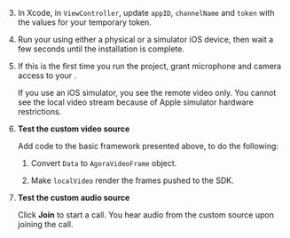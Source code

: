 <PlatformWrapper platform="ios">

3. In Xcode, in `ViewController`, update `appID`, `channelName` and `token` with the values for your temporary token.

1. Run your <Vpl k="CLIENT" /> using either a physical or a simulator iOS device, then wait a few seconds until the installation is complete.

1. If this is the first time you run the project, grant microphone and camera access to your <Vpl k="CLIENT" />.

    If you use an iOS simulator, you see the remote video only. You cannot see the local video stream because of <Link target="_blank" to="https://help.apple.com/simulator/mac/current/#/devb0244142d">Apple simulator hardware restrictions</Link>.

1. **Test the custom video source**

    Add code to the basic framework presented above, to do the following:
    
    1. Convert `Data` to `AgoraVideoFrame` object.

    1. Make `localVideo` render the frames pushed to the SDK.

1. **Test the custom audio source**

    Click **Join** to start a call. You hear audio from the custom source upon joining the call.


</PlatformWrapper>
